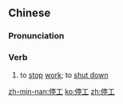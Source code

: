 ==Chinese==
{{zh-forms}}

===Pronunciation===
{{zh-pron
|m=tínggōng
|c=ting4 gung1
|mn=thêng-kang
|cat=v
}}

===Verb===
{{zh-verb}}

# to [[stop]] [[work]]; to [[shut down]]

[[zh-min-nan:停工]]
[[ko:停工]]
[[zh:停工]]